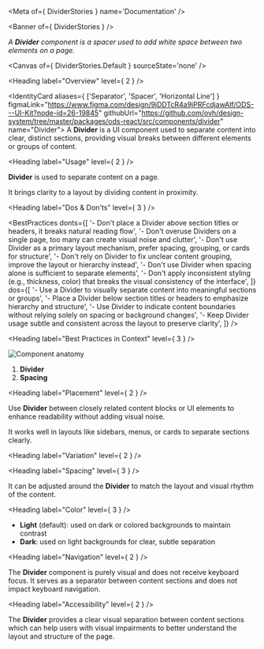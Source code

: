 
<Meta of={ DividerStories } name='Documentation' />

<Banner of={ DividerStories } />

_A **Divider** component is a spacer used to add white space between two elements on a page._

<Canvas of={ DividerStories.Default } sourceState='none' />

<Heading label="Overview" level={ 2 } />

<IdentityCard aliases={ ['Separator', 'Spacer', 'Horizontal Line'] }
              figmaLink="https://www.figma.com/design/9jDDTcR4a9jPRFcdjawAlf/ODS---UI-Kit?node-id=26-19845"
              githubUrl="https://github.com/ovh/design-system/tree/master/packages/ods-react/src/components/divider"
              name="Divider">
  A **Divider** is a UI component used to separate content into clear, distinct sections, providing visual breaks
  between different elements or groups of content.
</IdentityCard>

<Heading label="Usage" level={ 2 } />

**Divider** is used to separate content on a page.

It brings clarity to a layout by dividing content in proximity.

<Heading label="Dos & Don'ts" level={ 3 } />

<BestPractices
  donts={[
    '- Don\'t place a Divider above section titles or headers, it breaks natural reading flow',
    '- Don\'t overuse Dividers on a single page, too many can create visual noise and clutter',
    '- Don\'t use Divider as a primary layout mechanism, prefer spacing, grouping, or cards for structure',
    '- Don\'t rely on Divider to fix unclear content grouping, improve the layout or hierarchy instead',
    '- Don\'t use Divider when spacing alone is sufficient to separate elements',
    '- Don\'t apply inconsistent styling (e.g., thickness, color) that breaks the visual consistency of the interface',
  ]}
  dos={[
    '- Use a Divider to visually separate content into meaningful sections or groups',
    '- Place a Divider below section titles or headers to emphasize hierarchy and structure',
    '- Use Divider to indicate content boundaries without relying solely on spacing or background changes',
    '- Keep Divider usage subtle and consistent across the layout to preserve clarity',
  ]}
/>

<Heading label="Best Practices in Context" level={ 3 } />

![Component anatomy](components/divider/anatomy.png "Component anatomy")

1. **Divider**
2. **Spacing**

<Heading label="Placement" level={ 2 } />

Use **Divider** between closely related content blocks or UI elements to enhance readability without adding visual noise.

It works well in layouts like sidebars, menus, or cards to separate sections clearly.

<Heading label="Variation" level={ 2 } />

<Heading label="Spacing" level={ 3 } />

It can be adjusted around the **Divider** to match the layout and visual rhythm of the content.

<Heading label="Color" level={ 3 } />

* **Light** (default): used on dark or colored backgrounds to maintain contrast
* **Dark**: used on light backgrounds for clear, subtle separation

<Heading label="Navigation" level={ 2 } />

The **Divider** component is purely visual and does not receive keyboard focus. It serves as a separator between content sections and does not impact keyboard navigation.

<Heading label="Accessibility" level={ 2 } />

The **Divider** provides a clear visual separation between content sections which can help users with visual impairments to better understand the layout and structure of the page.

